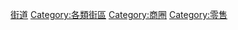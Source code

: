 {{Commonscat|Shopping streets}}

[[Category:街道|]]
[[Category:各類街區|Category:各類街區]]
[[Category:商圈|Category:商圈]]
[[Category:零售|Category:零售]]